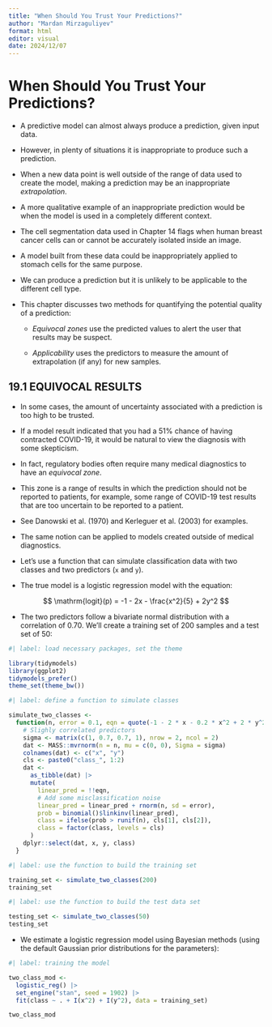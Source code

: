 ```yaml
---
title: "When Should You Trust Your Predictions?"
author: "Mardan Mirzaguliyev"
format: html
editor: visual
date: 2024/12/07
---
```


# When Should You Trust Your Predictions?

-   A predictive model can almost always produce a prediction, given input data.

-   However, in plenty of situations it is inappropriate to produce such a prediction.

-   When a new data point is well outside of the range of data used to create the model, making a prediction may be an inappropriate *extrapolation*.

-   A more qualitative example of an inappropriate prediction would be when the model is used in a completely different context.

-   The cell segmentation data used in Chapter 14 flags when human breast cancer cells can or cannot be accurately isolated inside an image.

-   A model built from these data could be inappropriately applied to stomach cells for the same purpose.

-   We can produce a prediction but it is unlikely to be applicable to the different cell type.

-   This chapter discusses two methods for quantifying the potential quality of a prediction:

    -   *Equivocal zones* use the predicted values to alert the user that results may be suspect.

    -   *Applicability* uses the predictors to measure the amount of extrapolation (if any) for new samples.

## 19.1 EQUIVOCAL RESULTS

-   In some cases, the amount of uncertainty associated with a prediction is too high to be trusted.

-   If a model result indicated that you had a 51% chance of having contracted COVID-19, it would be natural to view the diagnosis with some skepticism.

-   In fact, regulatory bodies often require many medical diagnostics to have an *equivocal zone*.

-   This zone is a range of results in which the prediction should not be reported to patients, for example, some range of COVID-19 test results that are too uncertain to be reported to a patient.

-   See Danowski et al. (1970) and Kerleguer et al. (2003) for examples.

-   The same notion can be applied to models created outside of medical diagnostics.

-   Let’s use a function that can simulate classification data with two classes and two predictors (`x` and `y`).

-   The true model is a logistic regression model with the equation:

$$
\mathrm{logit}(p) = -1 - 2x - \frac{x^2}{5} + 2y^2
$$

-   The two predictors follow a bivariate normal distribution with a correlation of 0.70. We’ll create a training set of 200 samples and a test set of 50:

```r
#| label: load necessary packages, set the theme

library(tidymodels)
library(ggplot2)
tidymodels_prefer()
theme_set(theme_bw())
```

```r
#| label: define a function to simulate classes

simulate_two_classes <- 
  function(n, error = 0.1, eqn = quote(-1 - 2 * x - 0.2 * x^2 + 2 * y^2)) {
    # Slighly correlated predictors
    sigma <- matrix(c(1, 0.7, 0.7, 1), nrow = 2, ncol = 2)
    dat <- MASS::mvrnorm(n = n, mu = c(0, 0), Sigma = sigma)
    colnames(dat) <- c("x", "y")
    cls <- paste0("class_", 1:2)
    dat <- 
      as_tibble(dat) |> 
      mutate(
        linear_pred = !!eqn,
        # Add some misclassification noise
        linear_pred = linear_pred + rnorm(n, sd = error),
        prob = binomial()$linkinv(linear_pred),
        class = ifelse(prob > runif(n), cls[1], cls[2]),
        class = factor(class, levels = cls)
      )
    dplyr::select(dat, x, y, class)
  }
```

```r
#| label: use the function to build the training set

training_set <- simulate_two_classes(200)
training_set
```

```r
#| label: use the function to build the test data set

testing_set <- simulate_two_classes(50)
testing_set
```

-   We estimate a logistic regression model using Bayesian methods (using the default Gaussian prior distributions for the parameters):

```r
#| label: training the model

two_class_mod <- 
  logistic_reg() |> 
  set_engine("stan", seed = 1902) |> 
  fit(class ~ . + I(x^2) + I(y^2), data = training_set)

two_class_mod
```
